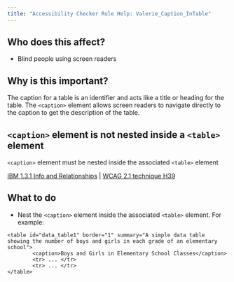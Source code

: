 ```yaml
---
title: "Accessibility Checker Rule Help: Valerie_Caption_InTable"
---
```


<div className="toolHelp">
<Row>
<Column colLg={5} colMd={3} colSm={4} className="toolLeft">

## Who does this affect?

 * Blind people using screen readers

## Why is this important?

The caption for a table is an identifier and acts like a title or heading for the table. The `<caption>` element allows screen readers to navigate directly to the caption to get the description of the table.

</Column>
<Column colLg={11} colMd={5} colSm={4} className="toolMain">

<div id="locLevel"></div>

## `<caption>` element is not nested inside a `<table>` element
`<caption>` element must be nested inside the associated `<table>` element

[IBM 1.3.1 Info and Relationships](https://www.ibm.com/able/guidelines/ci162/info_and_relationships.html) | [WCAG 2.1 technique H39](https://www.w3.org/WAI/WCAG21/Techniques/html/H39)


<div id="locSnippet"></div>

## What to do

 * Nest the `<caption>` element inside the associated `<table>` element. For example:

```
<table id="data_table1" border="1" summary="A simple data table showing the number of boys and girls in each grade of an elementary school">
        <caption>Boys and Girls in Elementary School Classes</caption>
        <tr> ... </tr>
        <tr> ... </tr>
</table>
```
</Column>
</Row>
</div>

